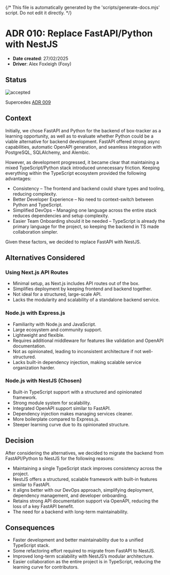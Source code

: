 {/* This file is automatically generated by the 'scripts/generate-docs.mjs' script. Do not edit it directly. */}

<Meta title="Architectural Decisions/014: Replace Fast Api With Nestjs" />

# ADR 010: Replace FastAPI/Python with NestJS

- **Date created**: 27/02/2025
- **Driver**: Alex Foxleigh (Foxy)

## Status

![accepted]

Supercedes [ADR 009](./adr-009-fast-api.md)

## Context

Initially, we chose FastAPI and Python for the backend of box-tracker as a learning opportunity, as well as to evaluate whether Python could be a viable alternative for backend development. FastAPI offered strong async capabilities, automatic OpenAPI generation, and seamless integration with PostgreSQL, SQLAlchemy, and Alembic.

However, as development progressed, it became clear that maintaining a mixed TypeScript/Python stack introduced unnecessary friction. Keeping everything within the TypeScript ecosystem provided the following advantages:

- Consistency – The frontend and backend could share types and tooling, reducing complexity.
- Better Developer Experience – No need to context-switch between Python and TypeScript.
- Simplified DevOps – Managing one language across the entire stack reduces dependencies and setup complexity.
- Easier Team Onboarding should it be needed – TypeScript is already the primary language for the project, so keeping the backend in TS made collaboration simpler.

Given these factors, we decided to replace FastAPI with NestJS.

## Alternatives Considered

### Using Next.js API Routes

- Minimal setup, as Next.js includes API routes out of the box.
- Simplifies deployment by keeping frontend and backend together.
- Not ideal for a structured, large-scale API.
- Lacks the modularity and scalability of a standalone backend service.

### Node.js with Express.js

- Familiarity with Node.js and JavaScript.
- Large ecosystem and community support.
- Lightweight and flexible.
- Requires additional middleware for features like validation and OpenAPI documentation.
- Not as opinionated, leading to inconsistent architecture if not well-structured.
- Lacks built-in dependency injection, making scalable service organization harder.

### Node.js with NestJS (Chosen)

- Built-in TypeScript support with a structured and opinionated framework.
- Strong module system for scalability.
- Integrated OpenAPI support similar to FastAPI.
- Dependency injection makes managing services cleaner.
- More boilerplate compared to Express.js.
- Steeper learning curve due to its opinionated structure.

## Decision

After considering the alternatives, we decided to migrate the backend from FastAPI/Python to NestJS for the following reasons:

- Maintaining a single TypeScript stack improves consistency across the project.
- NestJS offers a structured, scalable framework with built-in features similar to FastAPI.
- It aligns better with our DevOps approach, simplifying deployment, dependency management, and developer onboarding.
- Retains strong API documentation support via OpenAPI, reducing the loss of a key FastAPI benefit.
- The need for a backend with long-term maintainability.

## Consequences

- Faster development and better maintainability due to a unified TypeScript stack.
- Some refactoring effort required to migrate from FastAPI to NestJS.
- Improved long-term scalability with NestJS’s modular architecture.
- Easier collaboration as the entire project is in TypeScript, reducing the learning curve for contributors.

[proposed]: https://img.shields.io/badge/Proposed-yellow?style=for-the-badge
[accepted]: https://img.shields.io/badge/Accepted-green?style=for-the-badge
[superceded]: https://img.shields.io/badge/Superceded-orange?style=for-the-badge
[rejected]: https://img.shields.io/badge/Rejected-red?style=for-the-badge
[deprecated]: https://img.shields.io/badge/Deprecated-grey?style=for-the-badge

